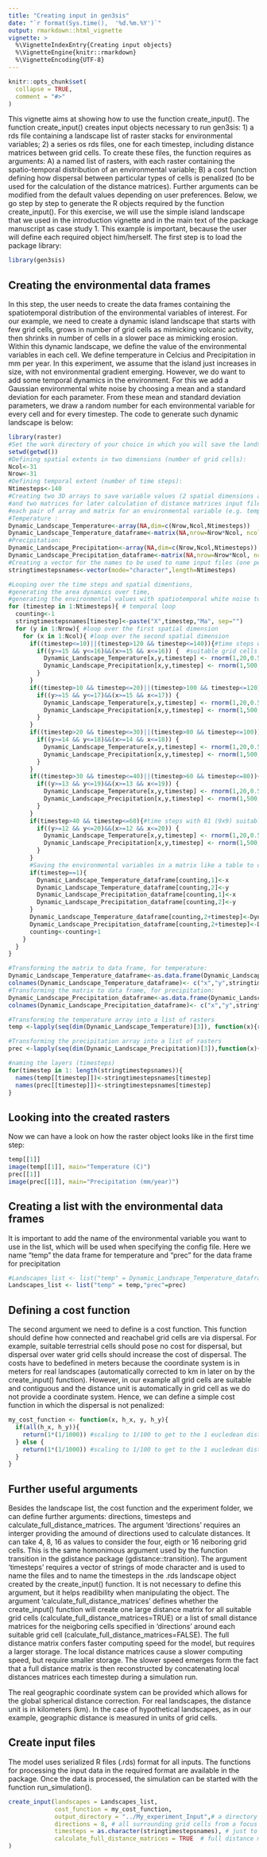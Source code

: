 ```yaml
---
title: "Creating input in gen3sis"
date: "`r format(Sys.time(),  '%d.%m.%Y')`"
output: rmarkdown::html_vignette
vignette: >
  %\VignetteIndexEntry{Creating input objects}
  %\VignetteEngine{knitr::rmarkdown}
  %\VignetteEncoding{UTF-8}
---
```


```r
knitr::opts_chunk$set(
  collapse = TRUE,
  comment = "#>"
)
```

This vignette aims at showing how to use the function create_input(). The function create_input() creates input objects necessary to run gen3sis: 1) a rds file containing a landscape list of raster stacks for environmental variables; 2) a series os rds files, one for each timestep, including distance matrices between grid cells. To create these files, the function requires as arguments: A) a named list of rasters, with each raster containing the spatio-temporal distribution of an environmental variable; B) a cost function defining how dispersal between particular types of cells is penalized (to be used for the calculation of the distance matrices). Further arguments can be modified from the default values depending on user preferences. Below, we go step by step to generate the R objects required by the function create_input(). For this exercise, we will use the simple island landscape that we used in the introduction vignette and in the main text of the package manuscript as case study 1. This example is important, because the user will define each required object him/herself.
The first step is to load the package library:

```r
library(gen3sis)
```

## Creating the environmental data frames
In this step, the user needs to create the data frames containing the spatiotemporal distribution of the environmental variables of interest. For our example, we need to create a dynamic island landscape that starts with few grid cells, grows in number of grid cells as mimicking volcanic activity, then shrinks in number of cells in a slower pace as mimicking erosion. Within this dynamic landscape, we define the value of the environmental variables in each cell. We define temperature in Celcius and Precipitation in mm per year. In this experiment, we assume that the island just increases in size, with not environmental gradient emerging. However, we do want to add some temporal dynamics in the environment. For this we add a Gaussian environmental white noise by choosing a mean and a standard deviation for each parameter. From these mean and standard deviation parameters, we draw a random number for each environmental variable for every cell and for every timestep.
The code to generate such dynamic landscape is below:

```r
library(raster)
#Set the work directory of your choice in which you will save the landscape files
setwd(getwd())
#Defining spatial extents in two dimensions (number of grid cells):
Ncol<-31
Nrow<-31
#Defining temporal extent (number of time steps):
Ntimesteps<-140
#Creating two 3D arrays to save variable values (2 spatial dimensions and 1 temporal dimension) for landscape input file
#and two matrices for later calculation of distance matrices input files
#each pair of array and matrix for an environmental variable (e.g. temperature and precipitation):
#Temperature :
Dynamic_Landscape_Temperature<-array(NA,dim=c(Nrow,Ncol,Ntimesteps))
Dynamic_Landscape_Temperature_dataframe<-matrix(NA,nrow=Nrow*Ncol, ncol=length(c(Ncol,Nrow))+Ntimesteps)
#Precipitation:
Dynamic_Landscape_Precipitation<-array(NA,dim=c(Nrow,Ncol,Ntimesteps))
Dynamic_Landscape_Precipitation_dataframe<-matrix(NA,nrow=Nrow*Ncol, ncol=length(c(Ncol,Nrow))+Ntimesteps)
#Creating a vector for the names to be used to name input files (one per time step) 
stringtimestepsnames<-vector(mode="character",length=Ntimesteps)

#Looping over the time steps and spatial dimentions,
#generating the area dynamics over time,
#generating the environmental values with spatiotemporal white noise to be saved in the landscape arrays:
for (timestep in 1:Ntimesteps){ # temporal loop
  counting<-1
  stringtimestepsnames[timestep]<-paste("X",timestep,"Ma", sep="")
  for (y in 1:Nrow){ #loop over the first spatial dimension
    for (x in 1:Ncol){ #loop over the second spatial dimension
      if((timestep<=10)||(timestep>120 && timestep<=140)){#time steps with only four (2x2) suitable grid cells
        if((y>=15 && y<=16)&&(x>=15 && x<=16)) {  #suitable grid cells
          Dynamic_Landscape_Temperature[x,y,timestep] <- rnorm(1,20,0.5) #temperature: environmental white noise in space and time of 20 C average +- 0.5 C standard deviation
          Dynamic_Landscape_Precipitation[x,y,timestep] <- rnorm(1,500,50) #precipitation: environmental white noise in space and time of 500 mm/year average +- 50 mm/year standard deviation
        }
      }
      if((timestep>10 && timestep<=20)||(timestep>100 && timestep<=120)){#time steps with nine (3x3) suitable grid cells
        if((y>=15 && y<=17)&&(x>=15 && x<=17)) {
          Dynamic_Landscape_Temperature[x,y,timestep] <- rnorm(1,20,0.5) 
          Dynamic_Landscape_Precipitation[x,y,timestep] <- rnorm(1,500,50)
        }
      }
      if((timestep>20 && timestep<=30)||(timestep>80 && timestep<=100)){#time steps with 25 (5x5) suitable grid cells
        if((y>=14 && y<=18)&&(x>=14 && x<=18)) {
          Dynamic_Landscape_Temperature[x,y,timestep] <- rnorm(1,20,0.5) 
          Dynamic_Landscape_Precipitation[x,y,timestep] <- rnorm(1,500,50) 
        }
      }
      if((timestep>30 && timestep<=40)||(timestep>60 && timestep<=80)){#time steps with 49 (7x7) suitable grid cells
        if((y>=13 && y<=19)&&(x>=13 && x<=19)) {
          Dynamic_Landscape_Temperature[x,y,timestep] <- rnorm(1,20,0.5)
          Dynamic_Landscape_Precipitation[x,y,timestep] <- rnorm(1,500,50)
        }
      }
      if(timestep>40 && timestep<=60){#time steps with 81 (9x9) suitable grid cells
        if((y>=12 && y<=20)&&(x>=12 && x<=20)) {
          Dynamic_Landscape_Temperature[x,y,timestep] <- rnorm(1,20,0.5)
          Dynamic_Landscape_Precipitation[x,y,timestep] <- rnorm(1,500,50)  
        }
      }
      #Saving the environmental variables in a matrix like a table to create data frames below the loop
      if(timestep==1){
        Dynamic_Landscape_Temperature_dataframe[counting,1]<-x
        Dynamic_Landscape_Temperature_dataframe[counting,2]<-y
        Dynamic_Landscape_Precipitation_dataframe[counting,1]<-x
        Dynamic_Landscape_Precipitation_dataframe[counting,2]<-y
      }
      Dynamic_Landscape_Temperature_dataframe[counting,2+timestep]<-Dynamic_Landscape_Temperature[x,y,timestep]
      Dynamic_Landscape_Precipitation_dataframe[counting,2+timestep]<-Dynamic_Landscape_Precipitation[x,y,timestep]
      counting<-counting+1
    }
  }
}

#Transforming the matrix to data frame, for temperature:
Dynamic_Landscape_Temperature_dataframe<-as.data.frame(Dynamic_Landscape_Temperature_dataframe)
colnames(Dynamic_Landscape_Temperature_dataframe)<- c("x","y",stringtimestepsnames)
#Transforming the matrix to data frame, for precipitation:
Dynamic_Landscape_Precipitation_dataframe<-as.data.frame(Dynamic_Landscape_Precipitation_dataframe)
colnames(Dynamic_Landscape_Precipitation_dataframe)<- c("x","y",stringtimestepsnames)

#Transforming the temperature array into a list of rasters
temp <-lapply(seq(dim(Dynamic_Landscape_Temperature)[3]), function(x){raster(Dynamic_Landscape_Temperature[ , , x], xmn = 0.5, xmx = 31.5, ymn = 0.5, ymx = 31.5)}) #,varname=paste("X",x,"Ma",sep="")

#Transforming the precipitation array into a list of rasters
prec <-lapply(seq(dim(Dynamic_Landscape_Precipitation)[3]),function(x){raster(Dynamic_Landscape_Precipitation[ , , x], xmn = 0.5, xmx = 31.5, ymn = 0.5, ymx = 31.5)})

#naming the layers (timesteps)
for(timestep in 1: length(stringtimestepsnames)){
  names(temp[[timestep]])<-stringtimestepsnames[timestep]
  names(prec[[timestep]])<-stringtimestepsnames[timestep]
}

```
## Looking into the created rasters
Now we can have a look on how the raster object looks like in the first time step:
```r
temp[[1]]
image(temp[[1]], main="Temperature (C)")
prec[[1]]
image(prec[[1]], main="Precipitation (mm/year)")
```

## Creating a list with the environmental data frames
It is important to add the name of the environmental variable you want to use in the list, which will be used when specifying the config file. Here we name "temp" the data frame for temperature and "prec" for the data frame for precipitation
```r
#Landscapes_list <- list("temp" = Dynamic_Landscape_Temperature_dataframe,"prec"=Dynamic_Landscape_Precipitation_dataframe) 
Landscapes_list <- list("temp" = temp,"prec"=prec) 
```
## Defining a cost function 
The second argument we need to define is a cost function. This function should define how connected and reachabel grid cells are via dispersal. For example, suitable terrestrial cells should pose no cost for dispersal, but dispersal over water grid cells should increase the cost of dispersal. The costs have to bedefined in meters because the coordinate system is in meters for real landscapes (automatically corrected to km in later on by the create_input() function). However, in our example all grid cells are suitable and contiguous and the distance unit is automatically in grid cell as we do not provide a coordinate system. Hence, we can define a simple cost function in which the dispersal is not penalized: 

```r
my_cost_function <- function(x, h_x, y, h_y){
  if(all(h_x, h_y)){
    return(1*(1/1000)) #scaling to 1/100 to get to the 1 eucledean distance
  } else {
    return(1*(1/1000)) #scaling to 1/100 to get to the 1 eucledean distance
  }
}
```

## Further useful arguments
Besides the landscape list, the cost function and the experiment folder, we can define further arguments: directions, timesteps and calculate_full_distance_matrices. 
The argument 'directions' requires an interger providing the amound of directions used to calculate distances. It can take 4, 8, 16 as values to consider the four, eigth or 16 neiboring grid cells. This is the same homonimous argument used by the function transition in the gdistance package (gdistance::transition). 
The argument 'timesteps' requires a vector of strings of mode character and is used to name the files and to name the timesteps in the .rds landscape object created by the create_input() function. It is not necessary to define this argument, but it helps readibility when manipulating the object. 
The argument 'calculate_full_distance_matrices' defines whether the create_input() function will create one large distance matrix for all suitable grid cells (calculate_full_distance_matrices=TRUE) or a list of small distance matrices for the neigboring cells specified in 'directions' around each suitable grid cell (calculate_full_distance_matrices=FALSE). The full distance matrix confers faster computing speed for the model, but requires a larger storage. The local distance matrices cause a slower computing speed, but require smaller storage. The slower speed emerges form the fact that a full distance matrix is then reconstructed by concatenating local distances matrices each timestep during a simulation run. 

The real geographic coordinate system can be provided which allows for the global spherical distance correction. For real landscapes, the distance unit is in kilometers (km). In the case of hypothetical landscapes, as in our example, geographic distance is measured in units of grid cells.

## Create input files 

The model uses serialized R files (.rds) format for all inputs. The functions for processing the input data in the required format are available in the package. Once the data is processed, the simulation can be started with the function run_simulation().

```r
create_input(landscapes = Landscapes_list,
             cost_function = my_cost_function,
             output_directory = "../My_experiment_Input",# a directory name to save the files in
             directions = 8, # all surrounding grid cells from a focus cell
             timesteps = as.character(stringtimestepsnames), # just to name the files
             calculate_full_distance_matrices = TRUE  # full distance matrix
)
```
